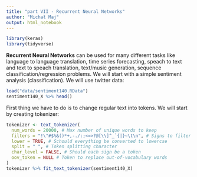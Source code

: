 ```yaml
---
title: "part VII - Recurrent Neural Networks"
author: "Michał Maj"
output: html_notebook
---
```


```r
library(keras)
library(tidyverse)
```

**Recurrent Neural Networks** can be used for many different tasks like language to language translation, time series forecasting, speach to text and text to speach translation, text/music generation, sequence classification/regression problems. We will start with a simple sentiment analysis (classification). We will use twitter data:

```r
load("data/sentiment140.RData")
sentiment140_X %>% head()
```

First thing we have to do is to change regular text into tokens. We will start by creating tokenizer:

```r
tokenizer <- text_tokenizer(
  num_words = 20000, # Max number of unique words to keep
  filters = "!\"#$%&()*+,-./:;<=>?@[\\]^_`{|}~\t\n", # Signs to filter out from text
  lower = TRUE, # Schould everything be converted to lowercse
  split = " ", # Token splitting character
  char_level = FALSE, # Should each sign be a token
  oov_token = NULL # Token to replace out-of-vocabulary words
)
tokenizer %>% fit_text_tokenizer(sentiment140_X)
```


